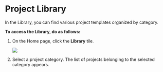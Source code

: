# Project Library

In the Library, you can find various project templates organized by category.

**To access the Library, do as follows:**

1. On the Home page, click the **Library** tile.

    ![](media/library.png)

2. Select a project category. The list of projects belonging to the selected category appears.